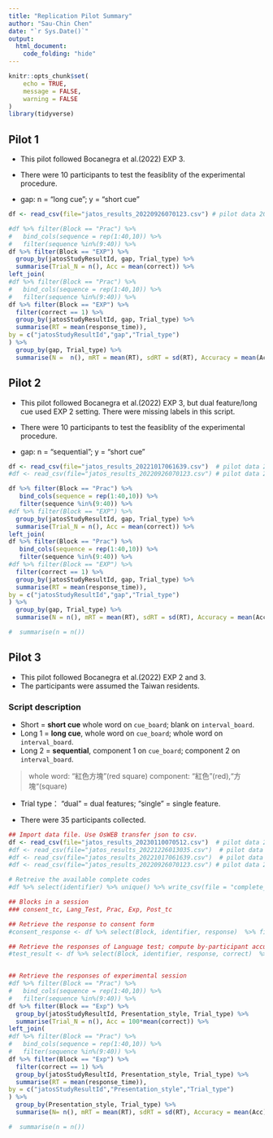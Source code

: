 ```yaml
---
title: "Replication Pilot Summary"
author: "Sau-Chin Chen"
date: "`r Sys.Date()`"
output: 
  html_document:
    code_folding: "hide"
---
```


```r
knitr::opts_chunk$set(
	echo = TRUE,
	message = FALSE,
	warning = FALSE
)
library(tidyverse)
```

## Pilot 1

- This pilot followed Bocanegra et al.(2022) EXP 3. 
- There were 10 participants to test the feasiblity of the experimental procedure.

- gap: n = "long cue"; y = "short cue"

```r
df <- read_csv(file="jatos_results_20220926070123.csv") # pilot data 20220919

#df %>% filter(Block == "Prac") %>%
#   bind_cols(sequence = rep(1:40,10)) %>%
#   filter(sequence %in%(9:40)) %>%
df %>% filter(Block == "EXP") %>%
  group_by(jatosStudyResultId, gap, Trial_type) %>%
  summarise(Trial_N = n(), Acc = mean(correct)) %>%
left_join(
#df %>% filter(Block == "Prac") %>%
#   bind_cols(sequence = rep(1:40,10)) %>%
#   filter(sequence %in%(9:40)) %>%
df %>% filter(Block == "EXP") %>%
  filter(correct == 1) %>%
  group_by(jatosStudyResultId, gap, Trial_type) %>%
  summarise(RT = mean(response_time)),
by = c("jatosStudyResultId","gap","Trial_type")
) %>%
  group_by(gap, Trial_type) %>%
  summarise(N =  n(), mRT = mean(RT), sdRT = sd(RT), Accuracy = mean(Acc))
```

## Pilot 2

- This pilot followed Bocanegra et al.(2022) EXP 3, but dual feature/long cue used EXP 2 setting. There were missing labels in this script.
- There were 10 participants to test the feasiblity of the experimental procedure.

- gap: n = "sequential"; y = "short cue"

```r
df <- read_csv(file="jatos_results_20221017061639.csv")  # pilot data 20221003
#df <- read_csv(file="jatos_results_20220926070123.csv") # pilot data 20220919

df %>% filter(Block == "Prac") %>%
   bind_cols(sequence = rep(1:40,10)) %>%
   filter(sequence %in%(9:40)) %>%
#df %>% filter(Block == "EXP") %>%
  group_by(jatosStudyResultId, gap, Trial_type) %>%
  summarise(Trial_N = n(), Acc = mean(correct)) %>%
left_join(
df %>% filter(Block == "Prac") %>%
   bind_cols(sequence = rep(1:40,10)) %>%
   filter(sequence %in%(9:40)) %>%
#df %>% filter(Block == "EXP") %>%
  filter(correct == 1) %>%
  group_by(jatosStudyResultId, gap, Trial_type) %>%
  summarise(RT = mean(response_time)),
by = c("jatosStudyResultId","gap","Trial_type")
) %>%
  group_by(gap, Trial_type) %>%
  summarise(N = n(), mRT = mean(RT), sdRT = sd(RT), Accuracy = mean(Acc))

#  summarise(n = n())
```

## Pilot 3


- This pilot followed Bocanegra et al.(2022) EXP 2 and 3. 
- The participants were assumed the Taiwan residents.

### Script description

- Short = **short cue** whole word on `cue_board`; blank on `interval_board`.
- Long 1 = **long cue**, whole word on `cue_board`; whole word on `interval_board`.
- Long 2 = **sequential**, component 1 on `cue_board`; component 2 on `interval_board`.

> whole word: "紅色方塊"(red square)
> component: "紅色"(red),"方塊“(square)

- Trial type： "dual" = dual features; "single" = single feature.

- There were 35 participants collected.

```r
## Import data file. Use OsWEB transfer json to csv.
df <- read_csv(file="jatos_results_20230110070512.csv")  # pilot data 20230103
#df <- read_csv(file="jatos_results_20221226013035.csv")  # pilot data 20221226
#df <- read_csv(file="jatos_results_20221017061639.csv")  # pilot data 20221003
#df <- read_csv(file="jatos_results_20220926070123.csv") # pilot data 20220919

# Retreive the available complete codes
#df %>% select(identifier) %>% unique() %>% write_csv(file = "complete_code_20230110.csv")

## Blocks in a session
### consent_tc, Lang_Test, Prac, Exp, Post_tc

## Retrieve the response to consent form
#consent_response <- df %>% select(Block, identifier, response)  %>% filter(Block == "consent_tc")

## Retrieve the responses of Language test; compute by-participant accuracy percentage
#test_result <- df %>% select(Block, identifier, response, correct)  %>% filter(Block == "Lang_Test") %>% group_by(identifier) %>% summarise(Accuracy = 100*mean(correct))


## Retrieve the responses of experimental session
#df %>% filter(Block == "Prac") %>%
#   bind_cols(sequence = rep(1:40,10)) %>%
#   filter(sequence %in%(9:40)) %>%
df %>% filter(Block == "Exp") %>%
  group_by(jatosStudyResultId, Presentation_style, Trial_type) %>%
  summarise(Trial_N = n(), Acc = 100*mean(correct)) %>%
left_join(
#df %>% filter(Block == "Prac") %>%
#   bind_cols(sequence = rep(1:40,10)) %>%
#   filter(sequence %in%(9:40)) %>%
df %>% filter(Block == "Exp") %>%
  filter(correct == 1) %>%
  group_by(jatosStudyResultId, Presentation_style, Trial_type) %>%
  summarise(RT = mean(response_time)),
by = c("jatosStudyResultId","Presentation_style","Trial_type")
) %>%
  group_by(Presentation_style, Trial_type) %>%
  summarise(N= n(), mRT = mean(RT), sdRT = sd(RT), Accuracy = mean(Acc))

#  summarise(n = n())
```
